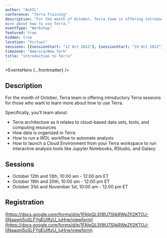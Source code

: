 ```yaml
---
author: "AnVIL"
conference: "Terra Training"
description: "For the month of October, Terra team is offering introductory Terra sessions for those who want to learn
more about how to use Terra."
eventType: "Workshop"
featured: true
hidden: true
location: "Virtual"
sessions: [{sessionStart: "12 Oct 2022"}, {sessionStart: "19 Oct 2022"}, {sessionStart: "31 Oct 2022"}]
timezone: "America/New_York"
title: "Introduction to Terra"
---
```


<EventsHero {...frontmatter} />

## Description

For the month of October, Terra team is offering introductory Terra sessions for those who want to learn more about how
to use Terra.

Specifically, you’ll learn about:

- Terra architecture as it relates to cloud-based data sets, tools, and computing resources
- How data is organized in Terra
- How to run a WDL workflow to automate analysis
- How to launch a Cloud Environment from your Terra workspace to run interactive analysis tools like Jupyter Notebooks,
  RStudio, and Galaxy

## Sessions

- October 12th and 13th, 10:00 am - 12:00 pm ET
- October 19th and 20th, 10:00 am - 12:00 pm ET
- October 31st and November 1st, 10:00 am - 12:00 pm ET

## Registration

[https://docs.google.com/forms/d/e/1FAIpQLSf8fJ7SljkRWeZfj2KTOJ-0Naagni5oSLFYgEUlftzU_juHrw/viewform](https://docs.google.com/forms/d/e/1FAIpQLSf8fJ7SljkRWeZfj2KTOJ-0Naagni5oSLFYgEUlftzU_juHrw/viewform)
